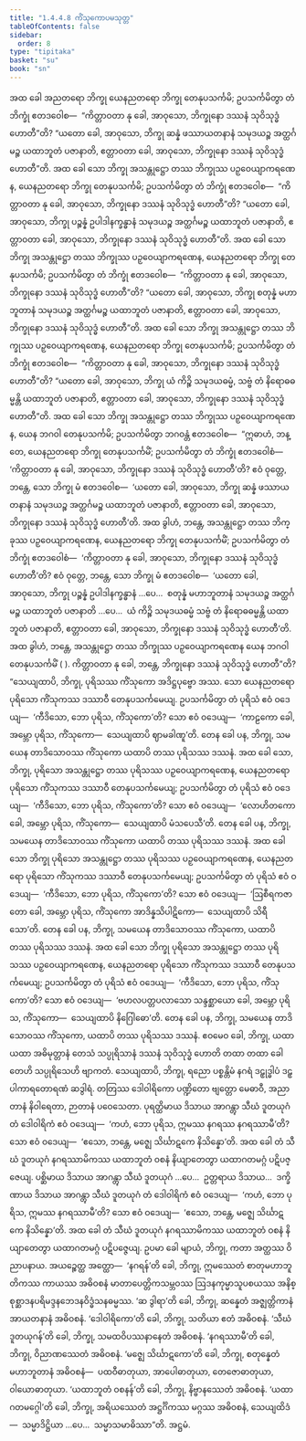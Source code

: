 ```yaml
---
title: "1.4.4.8 ကိံသုကောပမသုတ္တ"
tableOfContents: false
sidebar:
  order: 8
type: "tipitaka"
basket: "su"
book: "sn"
---
```



<DynamicBreadcrumb />

<Division number="245" book="sn" e="ch" v="18" p="316">

<Paragraph number="1057" book="sn">
အထ ခေါ အညတရော ဘိက္ခု ယေနညတရော ဘိက္ခု တေနုပသင်္ကမိ; ဥပသင်္ကမိတွာ တံ ဘိက္ခုံ ဧတဒဝေါစ—  “ကိတ္တာဝတာ နု ခေါ, အာဝုသော, ဘိက္ခုနော ဒဿနံ သုဝိသုဒ္ဓံ ဟောတီ”တိ? “ယတော ခေါ, အာဝုသော, ဘိက္ခု ဆန္နံ ဖဿာယတနာနံ သမုဒယဉ္စ အတ္ထင်္ဂမဉ္စ ယထာဘူတံ ပဇာနာတိ, ဧတ္တာဝတာ ခေါ, အာဝုသော, ဘိက္ခုနော ဒဿနံ သုဝိသုဒ္ဓံ ဟောတီ”တိ.
</Paragraph>

<Paragraph number="1058" book="sn">
အထ ခေါ သော ဘိက္ခု အသန္တုဋ္ဌော တဿ ဘိက္ခုဿ ပဉှဝေယျာကရဏေန, ယေနညတရော ဘိက္ခု တေနုပသင်္ကမိ; ဥပသင်္ကမိတွာ တံ ဘိက္ခုံ ဧတဒဝေါစ—  “ကိတ္တာဝတာ နု ခေါ, အာဝုသော, ဘိက္ခုနော ဒဿနံ သုဝိသုဒ္ဓံ ဟောတီ”တိ? “ယတော ခေါ, အာဝုသော, ဘိက္ခု ပဉ္စန္နံ ဥပါဒါနက္ခန္ဓာနံ သမုဒယဉ္စ အတ္ထင်္ဂမဉ္စ ယထာဘူတံ ပဇာနာတိ, ဧတ္တာဝတာ ခေါ, အာဝုသော, ဘိက္ခုနော ဒဿနံ သုဝိသုဒ္ဓံ ဟောတီ”တိ.
</Paragraph>

<Paragraph number="1059" book="sn">
အထ ခေါ သော ဘိက္ခု အသန္တုဋ္ဌော တဿ ဘိက္ခုဿ ပဉှဝေယျာကရဏေန, ယေနညတရော ဘိက္ခု တေနုပသင်္ကမိ; ဥပသင်္ကမိတွာ တံ ဘိက္ခုံ ဧတဒဝေါစ—  “ကိတ္တာဝတာ နု ခေါ, အာဝုသော, ဘိက္ခုနော ဒဿနံ သုဝိသုဒ္ဓံ ဟောတီ”တိ? “ယတော ခေါ, အာဝုသော, ဘိက္ခု စတုန္နံ မဟာဘူတာနံ သမုဒယဉ္စ အတ္ထင်္ဂမဉ္စ ယထာဘူတံ ပဇာနာတိ, ဧတ္တာဝတာ ခေါ, အာဝုသော, ဘိက္ခုနော ဒဿနံ သုဝိသုဒ္ဓံ ဟောတီ”တိ.
</Paragraph>

<Paragraph number="1060" book="sn">
အထ ခေါ သော ဘိက္ခု အသန္တုဋ္ဌော တဿ ဘိက္ခုဿ ပဉှဝေယျာကရဏေန, ယေနညတရော ဘိက္ခု တေနုပသင်္ကမိ; ဥပသင်္ကမိတွာ တံ ဘိက္ခုံ ဧတဒဝေါစ—  “ကိတ္တာဝတာ နု ခေါ, အာဝုသော, ဘိက္ခုနော ဒဿနံ သုဝိသုဒ္ဓံ ဟောတီ”တိ? “ယတော ခေါ, အာဝုသော, ဘိက္ခု ယံ ကိဉ္စိ သမုဒယဓမ္မံ, သဗ္ဗံ တံ နိရောဓဓမ္မန္တိ ယထာဘူတံ ပဇာနာတိ, ဧတ္တာဝတာ ခေါ, အာဝုသော, ဘိက္ခုနော ဒဿနံ သုဝိသုဒ္ဓံ ဟောတီ”တိ.
</Paragraph>

<Paragraph number="1061" book="sn">
အထ ခေါ သော ဘိက္ခု အသန္တုဋ္ဌော တဿ ဘိက္ခုဿ ပဉှဝေယျာကရဏေန, ယေန ဘဂဝါ တေနုပသင်္ကမိ; ဥပသင်္ကမိတွာ ဘဂဝန္တံ ဧတဒဝေါစ—  “ဣဓာဟံ, ဘန္တေ, ယေနညတရော ဘိက္ခု တေနုပသင်္ကမိံ; ဥပသင်္ကမိတွာ တံ ဘိက္ခုံ ဧတဒဝေါစံ—  ‘ကိတ္တာဝတာ နု ခေါ, အာဝုသော, ဘိက္ခုနော ဒဿနံ သုဝိသုဒ္ဓံ ဟောတီ’တိ? ဧဝံ ဝုတ္တေ, ဘန္တေ, သော ဘိက္ခု မံ ဧတဒဝေါစ—  ‘ယတော ခေါ, အာဝုသော, ဘိက္ခု ဆန္နံ ဖဿာယတနာနံ သမုဒယဉ္စ အတ္ထင်္ဂမဉ္စ ယထာဘူတံ ပဇာနာတိ, ဧတ္တာဝတာ ခေါ, အာဝုသော, ဘိက္ခုနော ဒဿနံ သုဝိသုဒ္ဓံ ဟောတီ’တိ. အထ ခွါဟံ, ဘန္တေ, အသန္တုဋ္ဌော တဿ ဘိက္ခုဿ ပဉှဝေယျာကရဏေန, ယေနညတရော ဘိက္ခု တေနုပသင်္ကမိံ; ဥပသင်္ကမိတွာ တံ ဘိက္ခုံ ဧတဒဝေါစံ—  ‘ကိတ္တာဝတာ နု ခေါ, အာဝုသော, ဘိက္ခုနော ဒဿနံ သုဝိသုဒ္ဓံ ဟောတီ’တိ? ဧဝံ ဝုတ္တေ, ဘန္တေ, သော ဘိက္ခု မံ ဧတဒဝေါစ—  ‘ယတော ခေါ, အာဝုသော, ဘိက္ခု ပဉ္စန္နံ ဥပါဒါနက္ခန္ဓာနံ …ပေ…  စတုန္နံ မဟာဘူတာနံ သမုဒယဉ္စ အတ္ထင်္ဂမဉ္စ ယထာဘူတံ ပဇာနာတိ …ပေ…  ယံ ကိဉ္စိ သမုဒယဓမ္မံ သဗ္ဗံ တံ နိရောဓဓမ္မန္တိ ယထာဘူတံ ပဇာနာတိ, ဧတ္တာဝတာ ခေါ, အာဝုသော, ဘိက္ခုနော ဒဿနံ သုဝိသုဒ္ဓံ ဟောတီ’တိ. အထ ခွါဟံ, ဘန္တေ, အသန္တုဋ္ဌော တဿ ဘိက္ခုဿ ပဉှဝေယျာကရဏေန ယေန ဘဂဝါ တေနုပသင်္ကမိံ ( ). ကိတ္တာဝတာ နု ခေါ, ဘန္တေ, ဘိက္ခုနော ဒဿနံ သုဝိသုဒ္ဓံ ဟောတီ”တိ?
</Paragraph>

<Paragraph number="1062" book="sn">
“သေယျထာပိ, ဘိက္ခု, ပုရိသဿ ကိံသုကော အဒိဋ္ဌပုဗ္ဗော အဿ. သော ယေနညတရော ပုရိသော ကိံသုကဿ ဒဿာဝီ တေနုပသင်္ကမေယျ. ဥပသင်္ကမိတွာ တံ ပုရိသံ ဧဝံ ဝဒေယျ—  ‘ကီဒိသော, ဘော ပုရိသ, ကိံသုကော’တိ? သော ဧဝံ ဝဒေယျ—  ‘ကာဠကော ခေါ, အမ္ဘော ပုရိသ, ကိံသုကော—  သေယျထာပိ ဈာမခါဏူ’တိ. တေန ခေါ ပန, ဘိက္ခု, သမယေန တာဒိသောဝဿ ကိံသုကော ယထာပိ တဿ ပုရိသဿ ဒဿနံ.
</Paragraph>

<Paragraph number="1063" book="sn">
အထ ခေါ သော, ဘိက္ခု, ပုရိသော အသန္တုဋ္ဌော တဿ ပုရိသဿ ပဉှဝေယျာကရဏေန, ယေနညတရော ပုရိသော ကိံသုကဿ ဒဿာဝီ တေနုပသင်္ကမေယျ; ဥပသင်္ကမိတွာ တံ ပုရိသံ ဧဝံ ဝဒေယျ—  ‘ကီဒိသော, ဘော ပုရိသ, ကိံသုကော’တိ? သော ဧဝံ ဝဒေယျ—  ‘လောဟိတကော ခေါ, အမ္ဘော ပုရိသ, ကိံသုကော—  သေယျထာပိ မံသပေသီ’တိ. တေန ခေါ ပန, ဘိက္ခု, သမယေန တာဒိသောဝဿ ကိံသုကော ယထာပိ တဿ ပုရိသဿ ဒဿနံ. အထ ခေါ သော ဘိက္ခု ပုရိသော အသန္တုဋ္ဌော တဿ ပုရိသဿ ပဉှဝေယျာကရဏေန, ယေနညတရော ပုရိသော ကိံသုကဿ ဒဿာဝီ တေနုပသင်္ကမေယျ; ဥပသင်္ကမိတွာ တံ ပုရိသံ ဧဝံ ဝဒေယျ—  ‘ကီဒိသော, ဘော ပုရိသ, ကိံသုကော’တိ? သော ဧဝံ ဝဒေယျ—  ‘ဩစီရကဇာတော ခေါ, အမ္ဘော ပုရိသ, ကိံသုကော အာဒိန္နသိပါဋိကော—  သေယျထာပိ သိရီသော’တိ. တေန ခေါ ပန, ဘိက္ခု, သမယေန တာဒိသောဝဿ ကိံသုကော, ယထာပိ တဿ ပုရိသဿ ဒဿနံ. အထ ခေါ သော ဘိက္ခု ပုရိသော အသန္တုဋ္ဌော တဿ ပုရိသဿ ပဉှဝေယျာကရဏေန, ယေနညတရော ပုရိသော ကိံသုကဿ ဒဿာဝီ တေနုပသင်္ကမေယျ; ဥပသင်္ကမိတွာ တံ ပုရိသံ ဧဝံ ဝဒေယျ—  ‘ကီဒိသော, ဘော ပုရိသ, ကိံသုကော’တိ? သော ဧဝံ ဝဒေယျ—  ‘ဗဟလပတ္တပလာသော သန္ဒစ္ဆာယော ခေါ, အမ္ဘော ပုရိသ, ကိံသုကော—  သေယျထာပိ နိဂြေါဓော’တိ. တေန ခေါ ပန, ဘိက္ခု, သမယေန တာဒိသောဝဿ ကိံသုကော, ယထာပိ တဿ ပုရိသဿ ဒဿနံ. ဧဝမေဝ ခေါ, ဘိက္ခု, ယထာ ယထာ အဓိမုတ္တာနံ တေသံ သပ္ပုရိသာနံ ဒဿနံ သုဝိသုဒ္ဓံ ဟောတိ တထာ တထာ ခေါ တေဟိ သပ္ပုရိသေဟိ ဗျာကတံ.
</Paragraph>

<Paragraph number="1064" book="sn">
သေယျထာပိ, ဘိက္ခု, ရညော ပစ္စန္တိမံ နဂရံ ဒဠှုဒ္ဓါပံ ဒဠှပါကာရတောရဏံ ဆဒွါရံ. တတြဿ ဒေါဝါရိကော ပဏ္ဍိတော ဗျတ္တော မေဓာဝီ, အညာတာနံ နိဝါရေတာ, ဉာတာနံ ပဝေသေတာ. ပုရတ္ထိမာယ ဒိသာယ အာဂန္တွာ သီဃံ ဒူတယုဂံ တံ ဒေါဝါရိကံ ဧဝံ ဝဒေယျ—  ‘ကဟံ, ဘော ပုရိသ, ဣမဿ နဂရဿ နဂရဿာမီ’တိ? သော ဧဝံ ဝဒေယျ—  ‘ဧသော, ဘန္တေ, မဇ္ဈေ သိင်္ဃာဋကေ နိသိန္နော’တိ. အထ ခေါ တံ သီဃံ ဒူတယုဂံ နဂရဿာမိကဿ ယထာဘူတံ ဝစနံ နိယျာတေတွာ ယထာဂတမဂ္ဂံ ပဋိပဇ္ဇေယျ. ပစ္ဆိမာယ ဒိသာယ အာဂန္တွာ သီဃံ ဒူတယုဂံ …ပေ…  ဥတ္တရာယ ဒိသာယ…  ဒက္ခိဏာယ ဒိသာယ အာဂန္တွာ သီဃံ ဒူတယုဂံ တံ ဒေါဝါရိကံ ဧဝံ ဝဒေယျ—  ‘ကဟံ, ဘော ပုရိသ, ဣမဿ နဂရဿာမီ’တိ? သော ဧဝံ ဝဒေယျ—  ‘ဧသော, ဘန္တေ, မဇ္ဈေ သိင်္ဃာဋကေ နိသိန္နော’တိ. အထ ခေါ တံ သီဃံ ဒူတယုဂံ နဂရဿာမိကဿ ယထာဘူတံ ဝစနံ နိယျာတေတွာ ယထာဂတမဂ္ဂံ ပဋိပဇ္ဇေယျ.
</Paragraph>

<Paragraph number="1065" book="sn">
ဥပမာ ခေါ မျာယံ, ဘိက္ခု, ကတာ အတ္ထဿ ဝိညာပနာယ. အယဉ္စေတ္ထ အတ္ထော—  ‘နဂရန်’တိ ခေါ, ဘိက္ခု, ဣမဿေတံ စာတုမဟာဘူတိကဿ ကာယဿ အဓိဝစနံ မာတာပေတ္တိကသမ္ဘဝဿ ဩဒနကုမ္မာသူပစယဿ အနိစ္စုစ္ဆာဒနပရိမဒ္ဒနဘေဒနဝိဒ္ဓံသနဓမ္မဿ. ‘ဆ ဒွါရာ’တိ ခေါ, ဘိက္ခု, ဆန္နေတံ အဇ္ဈတ္တိကာနံ အာယတနာနံ အဓိဝစနံ. ‘ဒေါဝါရိကော’တိ ခေါ, ဘိက္ခု, သတိယာ ဧတံ အဓိဝစနံ. ‘သီဃံ ဒူတယုဂန်’တိ ခေါ, ဘိက္ခု, သမထဝိပဿနာနေတံ အဓိဝစနံ. ‘နဂရဿာမီ’တိ ခေါ, ဘိက္ခု, ဝိညာဏဿေတံ အဓိဝစနံ. ‘မဇ္ဈေ သိင်္ဃာဋကော’တိ ခေါ, ဘိက္ခု, စတုန္နေတံ မဟာဘူတာနံ အဓိဝစနံ—  ပထဝီဓာတုယာ, အာပေါဓာတုယာ, တေဇောဓာတုယာ, ဝါယောဓာတုယာ. ‘ယထာဘူတံ ဝစနန်’တိ ခေါ, ဘိက္ခု, နိဗ္ဗာနဿေတံ အဓိဝစနံ. ‘ယထာဂတမဂ္ဂေါ’တိ ခေါ, ဘိက္ခု, အရိယဿေတံ အဋ္ဌင်္ဂိကဿ မဂ္ဂဿ အဓိဝစနံ, သေယျထိဒံ—  သမ္မာဒိဋ္ဌိယာ …ပေ…  သမ္မာသမာဓိဿာ”တိ.

</Paragraph>
</Division>

<Paragraph number="1066" type="center" book="sn">
အဋ္ဌမံ.
</Paragraph>